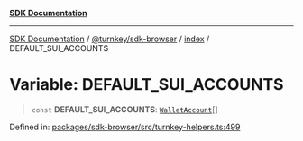 [**SDK Documentation**](../../../../README.mdx)

***

[SDK Documentation](../../../../packages.mdx) / [@turnkey/sdk-browser](../../README.mdx) / [index](../README.mdx) / DEFAULT\_SUI\_ACCOUNTS

# Variable: DEFAULT\_SUI\_ACCOUNTS

> `const` **DEFAULT\_SUI\_ACCOUNTS**: [`WalletAccount`](../interfaces/WalletAccount.mdx)[]

Defined in: [packages/sdk-browser/src/turnkey-helpers.ts:499](https://github.com/tkhq/sdk/blob/078f5423e923fbd1d7fd39440402d7f01d09c3d0/packages/sdk-browser/src/turnkey-helpers.ts#L499)
